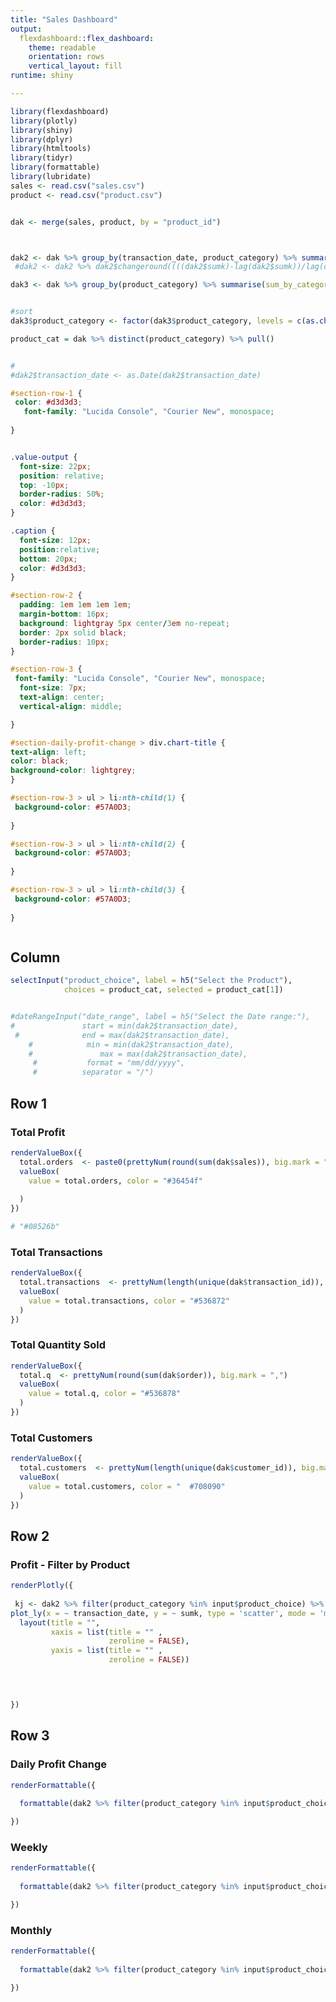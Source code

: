 ---
title: "Sales Dashboard"
output: 
  flexdashboard::flex_dashboard:
    theme: readable
    orientation: rows
    vertical_layout: fill
runtime: shiny

---

```{r setup, include=FALSE}
library(flexdashboard)
library(plotly)
library(shiny)
library(dplyr)
library(htmltools)
library(tidyr)
library(formattable)
library(lubridate)
sales <- read.csv("sales.csv")
product <- read.csv("product.csv")


dak <- merge(sales, product, by = "product_id")



dak2 <- dak %>% group_by(transaction_date, product_category) %>% summarise(sumk = sum(unit_price*quantity))
 #dak2 <- dak2 %>% dak2$changeround((((dak2$sumk)-lag(dak2$sumk))/lag(dak2$sumk)*100),2)

dak3 <- dak %>% group_by(product_category) %>% summarise(sum_by_category = sum(unit_price*quantity)) %>% arrange(desc(sum_by_category))


#sort 
dak3$product_category <- factor(dak3$product_category, levels = c(as.character(dak3$product_category)))

product_cat = dak %>% distinct(product_category) %>% pull()


#
#dak2$transaction_date <- as.Date(dak2$transaction_date)


```

```{css, echo = FALSE}

#section-row-1 {
 color: #d3d3d3;
   font-family: "Lucida Console", "Courier New", monospace;
   
}


.value-output {
  font-size: 22px;
  position: relative;
  top: -10px;
  border-radius: 50%;
  color: #d3d3d3;
}

.caption {
  font-size: 12px;
  position:relative;
  bottom: 20px; 
  color: #d3d3d3;
}

#section-row-2 {
  padding: 1em 1em 1em 1em;
  margin-bottom: 16px;
  background: lightgray 5px center/3em no-repeat;
  border: 2px solid black;
  border-radius: 10px;
}

#section-row-3 {
 font-family: "Lucida Console", "Courier New", monospace;
  font-size: 7px;
  text-align: center;
  vertical-align: middle;

}

#section-daily-profit-change > div.chart-title {
text-align: left;
color: black;
background-color: lightgrey;
}

#section-row-3 > ul > li:nth-child(1) {
 background-color: #57A0D3;
  
}

#section-row-3 > ul > li:nth-child(2) {
 background-color: #57A0D3;
   
}

#section-row-3 > ul > li:nth-child(3) {
 background-color: #57A0D3;
  
}



```






Column {.sidebar}
--------------------------------------------------------------------------

```{r}
selectInput("product_choice", label = h5("Select the Product"), 
            choices = product_cat, selected = product_cat[1])


#dateRangeInput("date_range", label = h5("Select the Date range:"),
#               start = min(dak2$transaction_date),
 #              end = max(dak2$transaction_date),
    #            min = min(dak2$transaction_date), 
    #               max = max(dak2$transaction_date),
     #           format = "mm/dd/yyyy",
     #          separator = "/")

```



Row 1 {data-height=150}
-----------------------------------------------------------------------

### Total Profit 

```{r }
renderValueBox({
  total.orders  <- paste0(prettyNum(round(sum(dak$sales)), big.mark = ","), "$")
  valueBox(
    value = total.orders, color = "#36454f" 
    
  )
})

# "#08526b"
```

### Total Transactions 

```{r}
renderValueBox({
  total.transactions  <- prettyNum(length(unique(dak$transaction_id)), big.mark = ",")
  valueBox(
    value = total.transactions, color = "#536872"
  )
})

```

### Total Quantity Sold 

```{r}
renderValueBox({
  total.q  <- prettyNum(round(sum(dak$order)), big.mark = ",")
  valueBox(
    value = total.q, color = "#536878"
  )
})

```

### Total Customers 

```{r}
renderValueBox({
  total.customers  <- prettyNum(length(unique(dak$customer_id)), big.mark = ",")
  valueBox(
    value = total.customers, color = "	#708090"
  )
})

```




Row 2 {data-height=600}
-----------------------------------------------------------------------

### Profit - Filter by Product                         

```{r}
renderPlotly({
  
 kj <- dak2 %>% filter(product_category %in% input$product_choice) %>%
plot_ly(x = ~ transaction_date, y = ~ sumk, type = 'scatter', mode = 'markers+lines',  line = list(color = "#57A0D3", width = 4), fill = 'tozeroy') %>%
  layout(title = "",
         xaxis = list(title = "" ,
                      zeroline = FALSE),
         yaxis = list(title = "" ,
                      zeroline = FALSE))

 


})
```

Row 3 {.tabset data-height=250}
-----------------------------------------------------------------------
 
### Daily Profit Change

```{r}
renderFormattable({
  
  formattable(dak2 %>% filter(product_category %in% input$product_choice) %>% spread(transaction_date,  sumk), align = c("l",rep("r", NCOL(dak2) - 3)))

})

```

### Weekly

```{r}
renderFormattable({
  
  formattable(dak2 %>% filter(product_category %in% input$product_choice) %>% spread(transaction_date,  sumk), align = c("l",rep("r", NCOL(dak2) - 3)))

})

```

### Monthly

```{r}
renderFormattable({
  
  formattable(dak2 %>% filter(product_category %in% input$product_choice) %>% spread(transaction_date,  sumk), align = c("l",rep("r", NCOL(dak2) - 3)))

})

```
